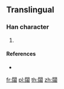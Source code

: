 {{character info/new}}
==Translingual==

===Han character===
{{Han char|rn=169|rad=門|as=14|sn=22|four=|canj=ANYGV}}

# {{defn|Han|sort=門14}}

====References====
* {{Han ref|kx=1343.051|hdz=74319.121|uh=95E7|ud=38375}}

[[fr:闧]]
[[pl:闧]]
[[th:闧]]
[[zh:闧]]